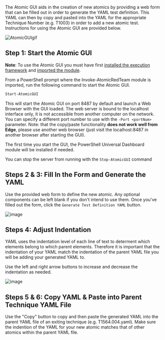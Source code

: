 The Atomic GUI aids in the creation of new atomics by providing a web form that can be filled out in order to generate the YAML test definition. This YAML can then by copy and pasted into the YAML for the appropriate Technique Number (e.g. T1003) in order to add a new atomic test. Instructions for using the Atomic GUI are provided below.

![AtomicGUIgif](https://user-images.githubusercontent.com/22311332/83468238-656db080-a439-11ea-8123-25bf45068961.gif)

## Step 1: Start the Atomic GUI

**Note**: To use the Atomic GUI you must have first [installed the execution framework](https://github.com/redcanaryco/invoke-atomicredteam/wiki/Installing-Atomic-Red-Team) and [imported the module](https://github.com/redcanaryco/invoke-atomicredteam/wiki/Import-the-Module).

From a PowerShell prompt where the Invoke-AtomicRedTeam module is imported, run the following command to start the Atomic GUI.

```powershell
Start-AtomicGUI
```

This will start the Atomic GUI on port 8487 by default and launch a Web Browser with the GUI loaded. The web server is bound to the localhost interface only, it is not accessible from another computer on the network. You can specify a different port number to use with the `-Port <portNum>` parameter. Note: that the copy/paste functionality **does not work well from Edge**, please use another web browser (just visit the localhost:8487 in another browser after starting the GUI).

The first time you start the GUI, the PowerShell Universal Dashboard module will be installed if needed.

You can stop the server from running with the `Stop-AtomicGUI` command

## Steps 2 & 3: Fill In the Form and Generate the YAML

Use the provided web form to define the new atomic. Any optional components can be left blank if you don't intend to use them. Once you've filled out the form, click the `Generate Test Definition YAML` button.

![image](https://user-images.githubusercontent.com/22311332/83467703-f6438c80-a437-11ea-8747-3152ce15b35c.png)

## Steps 4: Adjust Indentation

YAML uses the indentation level of each line of text to determent which elements belong to which parent elements. Therefore it is important that the indentation of your YAML match the indentation of the parent YAML file you will be adding your generated YAML to.

Use the left and right arrow buttons to increase and decrease the indentation as needed.

![image](https://user-images.githubusercontent.com/22311332/83550142-998db380-a4c3-11ea-86ee-dbf726008587.png)

## Steps 5 & 6: Copy YAML & Paste into Parent Technique YAML File

Use the "Copy" button to copy and then paste the generated YAML into the parent YAML file of an exiting technique (e.g. T1564.004.yaml). Make sure the indention of the YAML for your new atomic matches that of other atomics within the parent YAML file.
